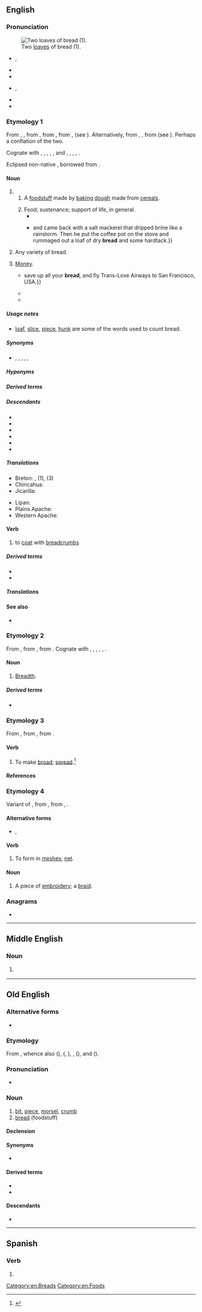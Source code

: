 ==English==
{{wikipedia}}
{{wikibooks|cookbook=bread}}

===Pronunciation===
[[File:Serbian bread.jpg|thumb|Two [[loaf|loaves]] of bread (1).]]

* {{a|RP|GA}} {{enPR|brĕd}}, {{IPA|en|/bɹɛd/}}
* {{audio|en|En-uk-bread.ogg|Audio (RP)}}
* {{audio|en|En-us-bread.ogg|Audio (GA)}}
* {{a|AU}} {{enPR|brĕd}}, {{IPA|en|/bɹɛd/|/bɹeːd/}}
* {{rhymes|en|ɛd|s=1}}
* {{homophones|en|bred}}

===Etymology 1===
From {{inh|en|enm|bred}}, {{m|enm|breed}}, from {{inh|en|ang|brēad||fragment, bit, morsel, crumb", also "bread}}, from {{inh|en|gem-pro|*braudą||cooked food, leavened bread}}, from {{der|en|ine-pro|*bʰerw-}}, {{m|ine-pro|*bʰrew-||to boil, seethe}} (see {{doublet|notext=1|en|brew}}). Alternatively, from {{inh|en|gem-pro|*braudaz}}, {{m|gem-pro|*brauþaz||broken piece, fragment}}, from {{der|en|ine-pro|*bʰera-||to split, beat, hew, struggle}} (see {{l|en|brittle}}). Perhaps a conflation of the two.

Cognate with {{cog|sco|breid||bread}}, {{cog|stq|Brad||bread}}, {{cog|fy|brea||bread}}, {{cog|nl|brood||bread}}, {{cog|de|Brot||bread}}, {{cog|da|-}} and {{cog|no|brød||bread}}, {{cog|sv|bröd||bread}}, {{cog|is|brauð||bread}}, {{cog|sq|brydh||I make crumbly, friable, soft}}, {{cog|la|frustum||crumb}}.

Eclipsed non-native {{noncog|enm|payn|t=bread}}, borrowed from {{noncog|fro|pain|t=bread}}.

====Noun====
{{en-noun|~}}

# {{lb|en|uncountable}}
## A [[foodstuff]] made by [[bake|baking]] [[dough]] made from [[cereal]]s.
##: {{ux|en|We made sandwiches with the '''bread''' we bought from the bakery.}}
##: {{ux|en|any leftover '''bread''' can be put into the pudding.}}
## Food; sustenance; support of life, in general.
##* {{RQ:KJV|Matthew|4|11||Give us this day our daily '''bread'''.}}
##* {{quote-book|en|year=1913|author={{w|Joseph C. Lincoln}}|title=[http://openlibrary.org/works/OL5535161W Mr. Pratt's Patients]
|chapter=8|passage=Philander went into the next room{{...}}and came back with a salt mackerel that dripped brine like a rainstorm. Then he put the coffee pot on the stove and rummaged out a loaf of dry '''bread''' and some hardtack.}}
# {{lb|en|countable}} Any variety of bread.
# {{lb|en|slang|US}} [[money|Money]].
#: {{syn|en|Thesaurus:money}}
#* {{quote-song|en|year=1967|artist={{w|Eric Burdon}} & {{w|The Animals}}|album=Winds of Change|title={{w|San Franciscan Nights}}|passage={{...|This is a very personal song, so if the viewer cannot understand it, particularly those of you who are European residents,}} save up all your '''bread''', and fly Trans-Love Airways to San Francisco, USA.}}
#* {{quote-song|en|year=1973|composer={{w|Billy Joel}}|author={{w|Billy Joel}}|artist={{w|Billy Joel}}|title=[[w:Piano Man (song)|Piano Man]]|passage=And they sit at the bar and put '''bread''' in my jar / And say, "Man, what are you doing here?"}}
#*{{quote-song|en|lyricist=Jordan Houston, Darnell Carlton, Paul Beauregard, Premro Smith, Marlon Goodwin, David Brown, and Willie Hutchinson|passage=Tastes like fruit when you hit it; got to have '''bread''' to get it.|url=https://genius.com/Three-6-mafia-stay-fly-lyrics|title=Stay Fly|publisher=Sony BMG|year=2005|album=Most Known Unknown|artist=Three 6 Mafia (featuring Young Buck, 8 Ball, and MJG)}}

=====Usage notes=====
* [[loaf]], [[slice]], [[piece]], [[hunk]] are some of the words used to count bread.

=====Synonyms=====
* {{sense|slang: money}} {{l|en|dough}}, {{l|en|folding stuff}}, {{l|en|lolly}}, {{l|en|paper}}, {{l|en|spondulicks}}, {{l|en|wonga}}

=====Hyponyms=====
{{col4|en|aerated bread
|Afghan bread
|altar bread
|Amish friendship bread
|ammunition bread
|Anadama bread
|Armenian cracker bread
|artisan bread
|banana bread
|Barbari bread
|barley bread
|batter bread
|beer bread
|biscuit bread
|black bread
|blackfellow's bread
|Boston brown bread
|brown bread
|bush bread
|caraway seed bread
|chub bread
|ciabatta bread
|cinnamon bread
|corn bread
|cornbread
|corn rye bread
|court holy bread
|cracked-wheat bread
|cracker bread
|crisp bread
|crispbread
|Cuban bread
|cuckoo bread
|curry bread
|dark bread
|date bread
|date-nut bread
|dika bread
|dole bread
|dry bread
|egg bread
|eggy bread
|fairy bread
|fancy bread
|flat bread
|flatbread
|focaccia bread
|French bread
|fried bread
|fry bread
|frybread
|garlic bread
|gluten bread
|God's bread
|Graham bread
|granary bread
|Gyeongju bread
|hard bread
|hare's bread
|haver bread
|heavy bread
|hog's bread
|Holy Bread
|Hottentot bread
|household bread
|Hwangnam bread
|Indian bread
|Irish soda bread
|Italian bread
|Jewish rye bread
|Kaffir bread
|kaffir bread
|lava bread
|laver bread
|laverbread
|light bread
|limpa bread
|liquid bread
|loaf bread
|mandel bread
|marbled rye bread
|mealie bread
|melon bread
|monkey bread
|monkey's bread
|multigrain bread
|native bread
|new bread
|nut bread
|olive bread
|onion bread
|pan bread
|pilot bread
|pita bread
|pitta bread
|plain bread
|pocket bread
|potato bread
|potato apple bread
|Pugliese bread
|pumpernickel bread
|pumpkin bread
|raised bread
|quick bread
|raisin bread
|ravel bread
|ravelled bread
|Russian black bread
|Russian Easter bread
|rye bread
|sacramental bread
|sad bread
|Saint John's bread
|St John's bread
|salt-rising bread
|sausage bread
|schiacciata bread
|science bread
|sea bread
|Seminole bread
|shewbread
|ship bread
|showbread
|singing bread
|skillet bread
|skillet corn bread
|sliced bread
|soda bread
|sour bread
|sourbread
|sourdough bread
|spoon bread
|spoonbread
|sunflower bread
|Swedish limpa bread
|Swedish rye bread
|{{l|en|sweet bread}}<!--type of bread-->
|sweetcorn bread
|sweet rye bread
|temse bread
|temsed bread
|tiger bread
|twice-baked bread
|unleavened bread
|Veda bread
|wastel bread
|wheat bread
|{{l|en|white bread}}<!--noun; the adjective "white-bread" is derived from this-->
|whole-grain bread
|wholegrain bread
|whole meal bread
|whole-meal bread
|wholemeal bread
|whole wheat bread
|whole-wheat bread
|wholewheat bread
|yeast bread
|zatar bread
}}

=====Derived terms=====
{{col4|en
|a little bit of bread and no cheese
|bake someone's bread
|bee-bread
|bread and butter
|bread and cheese
|bread and circuses
|bread and honey
|bread and milk
|bread and salt
|bread and scrape
|bread and water
|bread and wine
|bread-artist
|bread bag
|bread-barge
|[[breadbasket]], [[bread-basket]]
|bread-bearer
|bread beetle
|[[breadberry]], [[bread-berry]]
|bread bin
|[[breadboard]], [[bread board]]
|bread bowl
|breadbox
|bread-brake
|bread buttered on both sides
|bread-chipper
|bread clip
|bread-controller
|[[breadcorn]], [[bread-corn]]
|breadcrumb
|bread-crust bomb
|bread dough
|bread-dust
|breaden
|bread-flake
|bread-fleigh
|bread flour
|breadfruit
|bread-god
|[[breadhead]], [[bread-head]]
|breadish
|breadkind
|bread knife
|bread-jelly
|bread-lepe
|breadless
|[[breadline]], [[bread line]]
|bread machine
|bread maker
|[[bread mold]], [[bread mould]]
|bread-meal
|breadness
|[[breadnut]], [[bread-nut]]
|bread of affliction
|bread of life
|bread of wheat
|bread palm
|bread pan
|bread pill
|bread poultice
|bread-powder
|bread pudding
|bread-purveyor
|bread roll
|[[breadroom]], [[bread-room]]
|[[bread root]], [[bread-root]]
|breadroot scurf pea
|bread sauce
|bread-science
|bread starter
|[[bread study]], [[bread-study]]
|bread-skep
|bread-steward
|[[breadstick]], [[bread-stick]]
|[[breadstuff]], [[bread-stuff]]
|bread tag
|bread-ticket
|bread-trade
|bread tree
|bread-unit
|bread upon the waters
|bread wheat
|[[breadwinner]], [[bread-winner]]
|bread-worship
|breadwort
|bready
|break bread
|butter one's bread on both sides
|butterbread
|cake-bread
|cast one's bread upon the waters
|cheat-bread
|cheese and bread
|[[clapbread]], [[clap-bread]]
|cocket-bread
|cream of tartar bread
|daily bread
|eat the bread of idleness
|embread
|full of bread
|gingerbread
|have one's bread buttered for life
|horse-bread
|in bad bread
|in-bread<!--noun-->
|inbread<!--verb-->
|in good bread
|know which side one's bread is buttered on
|loaf of bread
|[[moulding of cockle bread]], [[moulding of cocklety bread]]
|on the breadline
|riddle-bread
|shew-bread
|show-bread
|shortbread
|[[sowbread]], [[sow bread]], [[sow-bread]]
|sugar-bread
|sweetbread
|swine-bread
|take bread and salt
|take the bread out of someone's mouth
|tea-bread
|therf-bread
|to-bread
}}

=====Descendants=====
* {{desc|bi|bred}}
* {{desc|srn|brede}}
* {{desc|tpi|bret}}
* {{desc|bor=1|hif|bareed}}
* {{desc|bor=1|mh|būreej}}
* {{desc|bor=1|yo|búrẹ́dì}}

=====Translations=====
{{trans-top|baked dough made from cereals}}
{{multitrans|data=
* Abkhaz: {{tt|ab|амгьал|sc=Cyrl}}, {{tt|ab|ача|sc=Cyrl}}
* Adyghe: {{tt|ady|хьэлэгъу}}, {{tt|ady|хьалыгъу}}
* Afar: {{tt|aa|gaqambo}}
* Afrikaans: {{tt+|af|brood}}
* Ainu: {{tt|ain|パン|tr=pan}}, {{tt|ain|ヘリェバ|tr=heryeba}}
* Akkadian: {{tt|akk|𒃻|ts=ak(a)lu|tr=NINDA}}
* Albanian: {{tt+|sq|bukë|f}}
* Alutiiq: {{tt|ems|kelipaq}}
* Ambonese Malay: {{tt|abs|roti}}
* Amharic: {{tt|am|ዳቦ}}
* Arabic: {{tt+|ar|خُبْز|m}}
*: Algerian Arabic: {{tt|arq|اغروم|m|tr=aḡrum}}
*: Egyptian Arabic: {{tt|arz|عيش|m|tr=ʿēš}}
*: Hijazi Arabic: {{tt|acw|خُبز|m|tr=ḵubuz}}, {{tt|acw|عيش|m|tr=ʿēš}}
*: Moroccan Arabic: {{tt|ary|خبز|m|tr=ḵobz}}, {{tt|ary|قرص|m|tr=gərṣ}}
*: North Levantine Arabic: {{tt|apc|خِبِز|m|tr=ḵebez}}
*: Iraqi Arabic: {{tt|acm|صمّون|m|tr=ṣammūn}}
* Aragonese: {{tt|an|pan}}
* Aramaic:
*: Hebrew: {{tt|arc|לחמא|m|tr=lakhmā, lakhmo|sc=Hebr}}
*: Syriac: {{tt|arc|ܠܚܡܐ|m|tr=lakhmā, lakhmo|sc=Syrc}}
* Argobba: {{t|agj|ዳቦ|tr=dabo}}
* Armenian: {{tt+|hy|հաց}}
* Aromanian: {{tt|rup|pãni|f}}, {{tt|rup|pãne|f}}
* Asturian: {{tt+|ast|pan|m}}
* Azerbaijani: {{tt+|az|çörək}}
* Baluchi: {{tt|bal|نان|tr=nán}}, {{tt|bal|نگن|tr=nagan}}
* Bashkir: {{tt|ba|икмәк|sc=Cyrl}}
* Basque: {{tt+|eu|ogi}}
* Bats: {{tt|bbl|მაჲჴი̆}}
* Bavarian: {{tt|bar|Brod}}, {{tt|bar|Loawe}}
* Belarusian: {{tt+|be|хлеб|m}}
* Bengali: {{tt+|bn|রুটি}}, {{tt|bn|পাঁউরুটি}}, {{tt|bn|লোফ}}
* Bikol Central: {{tt|bcl|tinapay}}
* Breton: {{tt+|br|bara|m}}
* Budukh: {{tt|bdk|фу}}
* Bulgarian: {{tt+|bg|хляб|m}}
* Burmese: {{tt+|my|ပေါင်မုန့်}}
* Catalan: {{tt+|ca|pa|m}}
* Cebuano: {{tt|ceb|tinapay}}
* Central Atlas Tamazight: {{tt|tzm|ⴰⵖⵔⵓⵎ|m}}
* Chechen: {{tt|ce|бепиг|sc=Cyrl}}
* Cherokee: {{tt|chr|ᎦᏚ|sc=Cher}}
* Chichewa: {{tt|ny|buledi}}
* Chickasaw: {{tt|cic|paska}}
* Chinese:
*: Cantonese: {{tt|yue|麵包}}, {{tt|yue|面包|tr=min6 baau1}}, {{tt|yue|包|tr=baau1}}
*: Dungan: {{tt|dng|мәмә}}
*: Mandarin: {{tt+|cmn|麵包}}, {{tt+|cmn|面包|tr=miànbāo}}
* Chuvash: {{tt|cv|ҫӑкӑр}}, {{tt|cv|тырӑ}}
* Classical Nahuatl: {{tt|nci|tlaxcalli}}, {{tt|nci|Caxtīllān tlaxcalli}}
* Coptic: {{tt|cop|ⲟⲉⲓⲕ}}
* Cornish: {{tt|kw|bara|m}}
* Cree: {{tt|cr|ᐱᓷᐦᑲᓯᑲᐣ}}
* Crimean Tatar: {{tt|crh|ötmek}}
* Czech: {{tt+|cs|chléb|m}}, {{tt+|cs|chleba|m}}
* Dalmatian: {{tt|dlm|pun|m}}, {{tt|dlm|puan|m}}, {{tt|dlm|pen|m}}
* Danish: {{tt+|da|brød|n}}
* Dutch: {{tt+|nl|brood|n}}
* Egyptian: {{t-egy|t|m|h=t:X2-X4:Z2}}
* Elfdalian: {{tt|ovd|bröð|n}}
* Esperanto: {{tt+|eo|pano}}
* Estonian: {{tt+|et|leib}}
* Ewe: {{tt|ee|abolo|n}}
* Farefare: {{tt|gur|pãanɛ}}, {{tt|gur|borborɩ}}
* Faroese: {{tt+|fo|breyð|n}}
* Fijian: {{tt|fj|madrai}}
* Finnish: {{tt+|fi|leipä}}
* French: {{tt+|fr|pain|m}}
* Friulian: {{tt|fur|pan}}
* Fula:
:* Adlam: {{tt|ff|𞤥𞥋𞤦𞤵𞤪𞤵}}
:* Latin: {{tt|ff|mburu}}
* Galician: {{tt+|gl|pan|m}}, {{tt+|gl|broa|f}}
* Georgian: {{tt|ka|პური}}
* German: {{tt+|de|Brot|n}}
* Gothic: {{tt|got|𐌷𐌻𐌰𐌹𐍆𐍃|m}}
* Greek: {{tt+|el|ψωμί|n}}, {{tt+|el|άρτος|m}}
*: Ancient: {{tt|grc|ἄρτος|m}}, {{tt|grc|σῖτος|m}}
* Greenlandic: {{tt|kl|iffiaq}}
* Guaraní: {{tt|gn|mbupaje}}
* Gujarati: {{tt|gu|રોટલી|sc=Gujr}}
* Haitian Creole: {{tt|ht|pen}}
* Hausa: {{tt|ha|gùr̃āsā̀|f}}
* Hawaiian: {{tt|haw|palaoa}}
* Hebrew: {{tt+|he|לֶחֶם|m|tr=lekhem}}
* Hindi: {{tt+|hi|रोटी|f}}, {{tt+|hi|नान|f}}, {{tt|hi|ब्रेड}}
* Hittite: {{tt|hit|𒉒|tr=NÍNDA|sc=Xsux}}
* Hungarian: {{tt+|hu|kenyér}}
* Hunzib: {{tt|huz|баба}}
* Icelandic: {{tt+|is|brauð|n}}
* Ido: {{tt+|io|pano}}
* Indonesian: {{tt+|id|roti}}
* Interlingua: {{tt+|ia|pan}}
* Inuktitut: {{tt|iu|ᕿᖂᔭᖅ|sc=Cans}}
* Irish: {{tt+|ga|arán|m}}
*: Old Irish: {{tt|sga|arán|m}}, {{tt|sga|bairgen|f}}
* Istriot: {{tt|ist|pan|m}}
* Italian: {{tt+|it|pane|m}}
* Japanese: {{tt+|ja|パン|tr=pan}}
* Javanese: {{tt+|jv|roti}}
* Jingpho: {{tt|kac|muk}}
* Kabardian: {{tt|kbd|щӏакхъуэ}}
* Kalenjin: {{tt|kln|maghatiat}}
* Kalmyk: {{tt|xal|өдмг}}
* Kannada: {{tt+|kn|ಬ್ರೆಡ್}}, {{tt+|kn|ರೊಟ್ಟಿ}}
* Kapampangan: {{tt|pam|tinape}}
* Karachay-Balkar: {{tt|krc|ётмек|tr=ötmek}}, {{tt|krc|ётме|tr=ötme}}, {{tt|krc|гыржын}}
* Karipúna Creole French: {{tt|kmv|djipẽ}}
* Kashubian: {{tt|csb|chléb|m}}
* Kazakh: {{tt+|kk|нан}}
* Khinalug: {{tt|kjj|баба}}
* Khmer: {{tt|km|នំប៉័ង}}, {{tt|km|នំប៉ុង}}
* Kikuyu: {{tt|ki|mũgate|c3}}
* Komi-Permyak: {{tt|koi|нянь}}
* Korean: {{tt+|ko|빵}}
* Korlai Creole Portuguese: {{tt|vkp|pãw}}
* Kumyk: {{tt|kum|экмек}}
* Kurdish:
*: Central Kurdish: {{tt+|ckb|نان}}
*: Northern Kurdish: {{tt+|kmr|nan|m}}
* Kyrgyz: {{tt+|ky|нан}}, {{tt+|ky|тамак}}, {{tt+|ky|ар}}, {{tt+|ky|оокат}}, {{tt+|ky|азык}}, {{tt+|ky|камсыздандырылуу}}
* Laki: {{tt+|lki|نان}}
* Lao: {{tt|lo|ຂນົມປັງ}}, {{tt+|lo|ເຂົ້າຈີ່}}, {{tt|lo|ປັງ}}
* Latgalian: {{tt|ltg|maize|f}}
* Latin: {{tt+|la|panis|m}}
* Latvian: {{tt|lv|maize}}
* Lezgi: {{tt|lez|фу}}
* Limburgish: {{tt|li|wegk|m}}
* Lithuanian: {{tt+|lt|duona|f}}
* Lombard: {{tt+|lmo|pan|m}}
* Low German:
*: Dutch Low Saxon: {{tt|nds-nl|stoet}} {{qualifier|Gronings}}
*: German Low German: {{tt|nds-de|Braud|n}} {{qualifier|Paderbornisch}}; {{tt+|nds-de|Brod|n}}, {{tt+|nds-de|Broot|n}}, {{tt+|nds-de|Brot|n}}
* Luhya: {{tt|luy|kumkate}}, {{tt|luy|ekeki}}
* Luwian: {{tt|xlu|𒉒|tr=NÍNDA|sc=Xsux}}
{{trans-mid}}
* Luxembourgish: {{tt+|lb|Brout|n}}
* Lü: {{tt|khb|ᦶᦖᧃᧈᦗᧁᧈ}}, {{tt|khb|ᦃᧁᧉᦓᦳᧄᦔᧂ}}, {{tt|khb|ᦃᧁᧉᦶᦖᧃᧈᦗᧁᧈ|sc=Talu}}
* Macedonian: {{tt|mk|леб|m}}
* Malagasy: {{tt+|mg|mofo}}, {{tt+|mg|dipaina}}
* Malay: {{tt+|ms|roti}}
* Malayalam: {{tt+|ml|റൊട്ടി}}, {{tt+|ml|അപൂപം}}
* Maltese: {{tt|mt|ħobż|m}}
* Manchu: {{tt|mnc|ᡝᡶᡝᠨ}}
* Manx: {{tt+|gv|arran|m}}
* Maori: {{tt+|mi|parāoa}}
* Marathi: {{tt|mr|रोटी|f}}, {{tt|mr|भाकरी|f}}, {{tt+|mr|पाव|m}}
* Massachusett: {{tt|wam|petukqunneg}}
* Mbyá Guaraní: {{t|gun|mbojape}}
* Middle English: {{tt|enm|bred}}
* Mongolian: {{tt+|mn|талх|sc=Cyrl}}, {{tt|mn|ᠮᠢᠶᠠᠨᠪᠣᠤ}} {{tt|mn|миянбуу|sc=Cyrl}} {{qualifier|Inner Mongolia}}
* Munsee: {{tt|umu|ăpwáan}}
* Mwani: {{tt|wmw|nkate}}
* Mòcheno: {{tt|mhn|proat|n}}
* Navajo: {{tt|nv|bááh}}
* Neapolitan: {{tt|nap|ppane|n}}
* Nenets: {{tt|yrk|нянь}}
* Nepali: {{tt|ne|रोटी}}
* Ngazidja Comorian: {{tt|zdj|mkatre|c3}}
* Nivkh: {{tt|niv|леп}}
* Nogai: {{tt|nog|оьтпек}}
* Norman: {{tt|nrf|pain|m}} {{qualifier|Jersey}}, {{tt|nrf|pôin|m}} {{qualifier|Guernsey}}
* North Frisian: {{tt|frr|Bruar}} {{qualifier|Sylt}}
* Northern Altai: {{tt|atv|этпек|alt=этпе́к}}
* Northern Thai: {{t-needed|nod}}
* Norwegian: {{tt+|no|brød|n}}
* Occitan: {{tt+|oc|pan|m}}
* Ojibwe: {{tt|oj|bakwezhigan}}
* Old Church Slavonic: {{tt|cu|хлѣбъ|m}}
* Old East Slavic: {{tt|orv|хлѣбъ|m}}
* Old English: {{tt|ang|hlāf|m}}
* Old Norse: {{tt|non|brauð|n}}
* Ossetian: {{tt|os|дзул|sc=Cyrl}}
* Ottoman Turkish: {{tt|ota|اكمك|tr=ekmak|sc=ota-Arab}}, {{tt|ota|نان|tr=nan|sc=ota-Arab}}, {{tt|ota|خبز|tr=hubz|sc=ota-Arab}}
* Pashto: {{tt+|ps|ډوډۍ|f|tr=ḍoḍëy|sc=ps-Arab}}
* Persian: {{tt+|fa|نان|tr=nân}}, {{tt+|fa|نون|tr=nun|sc=fa-Arab}} {{qualifier|colloquial}}, {{tt+|fa|چرک|tr=čorak|sc=fa-Arab}}, {{tt|fa|چورک|tr=čurak|sc=fa-Arab}}
*: Middle Persian: {{tt|pal|𐭭𐭠𐭭|ts=nān}}
* Phrygian: {{tt|xpg|βεκος|ts=begos}}
* Piedmontese: {{tt|pms|pan}}, {{tt|pms|pane}}
* Plains Cree: {{tt|crk|ᐅᐦᐱᐦᑲᓯᑲᐣ|tr=ohpihkasikan}}, {{tt|crk|ᐸᐦᑵᓯᑲᐣ|tr=pahkwêsikan}}, {{tt|crk|ᐲᓷᐦᑲᓯᑲᐣ|tr=pîswêhkasikan}}
* Plautdietsch: {{tt+|pdt|Broot|n}}
* Polabian: {{tt|pox|sťaibä|f}}
* Polish: {{tt+|pl|chleb|m}}
* Portuguese: {{tt+|pt|pão|m}}
* Punjabi: {{tt+|pa|ਰੋਟੀ|f}}
* Quechua: {{tt|qu|t'anta}}, {{tt|qu|tanta}}
* Rapa Nui: {{tt|rap|haraoa}}
* Romani: {{tt|rom|manro|m}}
* Romanian: {{tt+|ro|pâine|f}}, {{tt|ro|pâne|f}}
* Romansch: {{tt|rm|paun}}
* Russian: {{tt+|ru|хлеб|m}}
* Rusyn: {{tt|rue|хлїб|m}}
* Sami:
*: Inari: {{tt|smn|leibi}}
*: Lule: {{tt|smj|láibbe}}
*: Northern: {{tt|se|láibi}}
*: Pite: {{tt|sje|lajjbe}}
*: Skolt: {{tt|sms|leiˊbb}}
*: Southern: {{tt|sma|laejpie}}
*: Ume: {{tt|sju|laajpee}}
* Samoan: {{tt|sm|falaoa}}
* Samogitian: {{tt|sgs|douna}}
* Sanskrit: {{tt+|sa|रोटी|f}}
* Santali: {{tt|sat|ᱯᱤᱴᱷᱟ|sc=Olck}}
* Sardinian:
*: Campidanese: {{tt|sc|pani|m}}
* Saterland Frisian: {{t|stq|Brood}}
* Scots: {{tt|sco|breid}}
* Scottish Gaelic: {{tt|gd|aran|m}}
* Serbo-Croatian:
*: Cyrillic: {{tt|sh|хлеб|m}}, {{tt|sh|хљеб|m}}, {{tt|sh|крух|m}}, {{tt|sh|крув|m}}
*: Roman: {{tt+|sh|hleb|m}}, {{tt+|sh|hljeb|m}}, {{tt+|sh|kruh|m}}, {{tt+|sh|kruv|m}}
* Shan: {{tt+|shn|ၶဝ်ႈမုၼ်း}}
* Sicilian: {{tt+|scn|pani}}
* Sidamo: {{t|sid|daabbo}}
* Sinhalese: {{tt+|si|පාන්|sc=Sinh}}
* Slovak: {{tt+|sk|chlieb|m}}
* Slovene: {{tt+|sl|kruh|m}}
* Somali: {{tt+|so|rooti|m}}
* Sorbian:
*: Lower Sorbian: {{tt|dsb|klěb|m}}
*: Upper Sorbian: {{tt+|hsb|chlěb|m}}
* Sotho: {{tt+|st|bohobe}}
* Southern Altai: {{tt|alt|ӧтпӧк}},  {{tt|alt|аш}}, {{tt|alt|калаш|alt=ка́ла́ш}}, {{tt|alt|нан}}
* Spanish: {{tt+|es|pan|m}}
* Sumerian: {{tt|sux|𒉒|tr=NÍNDA|sc=Xsux}}
* Svan: {{tt|sva|დია̈რ}}
* Swahili: {{tt+|sw|mkate|3|4}}
* Swedish: {{tt+|sv|bröd|n}}
* Tabasaran: {{tt|tab|уьл}}
* Tagalog: {{tt+|tl|tinapay}}
* Tajik: {{tt+|tg|нон}}, {{tt+|tg|чӯрак‍}}
* Tamil: {{tt+|ta|ரொட்டி}}
* Tarifit: {{tt|rif|aɣṛum|m}}
* Tashelhit: {{tt|shi|ⴰⵖⵔⵓⵎ|m}}
* Tatar: {{tt+|tt|икмәк}}, {{tt+|tt|ашлык}}
* Telugu: {{tt+|te|బ్రెడ్}}, {{tt|te|బ్రెడ్డు}}, {{tt+|te|రొట్టె}}
* Tetum: {{tt|tet|paun}}
* Thai: {{tt+|th|ขนมปัง}}, {{tt+|th|ปัง}}
* Tibetan: {{tt|bo|གོ་རེ|sc=Tibt}}
* Tigrinya: {{tt|ti|ባኒ}}
* Tocharian B: {{tt|txb|kanti}}
* Tsonga: {{tt+|ts|xinkwa}}
* Turkish: {{tt+|tr|ekmek}}, {{tt+|tr|banak}}
* Turkmen: {{tt+|tk|çörek}}
* Tutelo: {{tt|tta|waksakpai}}
* Tzotzil: {{tt|tzo|kaxlan vaj}}
* Udmurt: {{tt|udm|нянь}}
* Ugaritic: {{tt|uga|𐎍𐎈𐎎}}, {{tt|uga|𐎒𐎒𐎆}}
* Ukrainian: {{tt+|uk|хліб|m}}
* Umbundu: {{tt|umb|ombolo}}
* Urdu: {{tt|ur|روٹی|f|tr=roṭī}}, {{tt|ur|نان|f|tr=nān|sc=ur-Arab}}
* Uyghur: {{tt+|ug|نان|sc=ug-Arab}}
* Uzbek: {{tt+|uz|non}}
* Venetian: {{tt+|vec|pan|m}}
* Veps: {{tt|vep|leib}}
* Vietnamese: {{tt+|vi|bánh mì}}, {{tt|vi|bánh mỳ}}, {{tt|vi|bánh tây}}
* Vilamovian: {{tt|wym|brūt|n}}
* Volapük: {{tt+|vo|bod}}
* Votic: {{tt|vot|leipä}}
* Võro: {{tt|vro|leib}}
* Walloon: {{tt+|wa|pwin|m}}, {{tt+|wa|pan|m}}
* Welsh: {{tt+|cy|bara|m}}
* West Frisian: {{tt|fy|bôle|c}}, {{tt|fy|brea|n}}
* Western Panjabi: {{tt+|pnb|روٹی|f}}
* White Hmong: {{tt|mww|mov ci}}
* Xârâcùù: {{tt|ane|pêê}}
* Yagnobi: {{tt|yai|нун}}
* Yakut: {{tt|sah|килиэп}}
* Yiddish: {{tt+|yi|ברויט|n}}
* Yucatec Maya: {{tt|yua|waaj}}
* Yup'ik: {{tt|esu|avukaq}}, {{tt|esu|kelipaq}}
* Zarma: {{tt|dje|buru}}
* Zazaki: {{tt+|zza|non}}, {{tt+|zza|nan|f}}
* Zhuang: {{tt|za|bouh}}
{{trans-bottom}}

{{trans-top|countable: any variety of bread}}
* Bengali: {{tt+|bn|রুটি}}
* Central Sierra Miwok: {{tt|csm|ˀylé-}} {{qualifier|acorn bread}}
* Chickasaw: {{tt|cic|paska}}
* Chinese:
*: Cantonese: {{tt|yue|麵包}}, {{tt|yue|面包|tr=min6 baau1}}, {{tt|yue|包|tr=baau1}}
*: Mandarin: {{tt+|cmn|麵包}}, {{tt+|cmn|面包|tr=miànbāo}}
* Dutch: {{tt+|nl|brood|n}}
* Estonian: {{tt+|et|leib}}
* Ewe: {{tt|ee|abolo|n}}
* Finnish: {{tt+|fi|leipä}}
* French: {{tt+|fr|pain|m}}
* Galician: {{tt+|gl|pan|m}}
* German: {{tt+|de|Brot|n}}
* Greek: {{tt+|el|ψωμί|n}}, {{tt+|el|άρτος|m}}
*: Ancient: {{tt|grc|ἄρτος}}
* Icelandic: {{tt+|is|brauð|n}}
* Kalmyk: {{tt|xal|өдмг}}
* Karachay-Balkar: {{tt|krc|ётмек|tr=ötmek}}, {{tt|krc|гырджын}}
* Low German:
*: German Low German: {{tt+|nds-de|Broot|n}}
{{trans-mid}}
* Macedonian: {{tt|mk|леб|m}}
* Maltese: {{tt|mt|ħobż|p}}
* Maori: {{tt+|mi|parāoa}}
* Middle English: {{tt|enm|bred}}
* Neapolitan: {{tt|nap|pane|m}}
* Norman: {{tt|nrf|pain|m}} {{qualifier|Jersey}}, {{tt|nrf|pôin|m}} {{qualifier|Guernsey}}
* Polish: {{tt+|pl|pieczywo|n}}
* Portuguese: {{tt+|pt|pão|m}}
* Romani: {{tt|rom|manro|m}}
* Russian: {{tt+|ru|хлеб|m}}
* Scots: {{tt|sco|breid}}
* Slovak: {{tt+|sk|chlieb}}
* Spanish: {{tt+|es|pan|m}}
* Swahili: {{tt|sw|kipande cha mkate}}
* Turkish: {{tt+|tr|ekmek}}
* Ukrainian: {{tt+|uk|хліб|m}}
* Volapük: {{tt+|vo|bod}}
{{trans-bottom}}

{{trans-top|slang: money}}
* Bengali: {{tt|bn|ফুলুস|tr=fulus}}
* Bulgarian: {{tt+|bg|пари|p}}
* Dutch: {{tt+|nl|poen|m}}
* Estonian: {{tt+|et|leib}}
* Finnish: {{tt+|fi|hillo}}
* French: {{tt+|fr|fric|m}}, {{tt+|fr|blé|m}}
* Georgian: {{tt|ka|მაყუთი|sc=Geor}}
* German: {{tt+|de|Kohle|f}}
* Icelandic: {{tt+|is|peningur|m}}
{{trans-mid}}
* Latvian: {{tt|lv|kukuļ}}
* Portuguese: {{tt+|pt|massa|f}}, {{tt+|pt|guito|m}}, {{tt+|pt|grana|f}}
* Russian: {{tt+|ru|ба́бки|f-p}}
* Slovak: {{tt+|sk|chlieb}}
* Spanish: {{tt+|es|pasta|f}} (Spain), {{tt+|es|lana|f}} (Mexico), {{tt+|es|plata|f}} (Argentina)
* Swahili: {{tt|sw|mkati}}
* Turkish: {{tt+|tr|ekmek parası}}
{{trans-bottom}}

{{trans-top|food, sustenance, support of life, in general}}
* Finnish: {{tt+|fi|leipä}}
* French: {{tt+|fr|pain|m}}
* Galician: {{tt+|gl|pan|m}}
* Georgian: {{tt|ka|პური}}
* German: {{tt+|de|Brot|n}}
{{trans-mid}}
* Middle English: {{tt|enm|bred}}
* Russian: {{tt+|ru|хлеб|m}}
* Slovak: {{tt+|sk|chlieb}}
* Swahili: {{tt+|sw|riziki|c9|c10}}
* Zazaki: {{tt|zza|rızıq|m}}
}}<!-- close {{multitrans}} -->
{{trans-bottom}}

{{checktrans-top}}
* Breton: {{t+check|br|bara|m}}, {{t-check|br|baraoù}} (1), {{qualifier|collective; rye}} {{t+check|br|segal}} (3)
* Chiricahua: {{t-check|apm|bań}}
* Jicarilla: {{t-check|apj|bań}}
{{trans-mid}}
* Lipan: {{t-check|apl|bań}}
* Plains Apache: {{t-check|apk|bań}}
* Western Apache: {{t-check|apw|bań}}
{{trans-bottom}}

====Verb====
{{en-verb}}

# {{lb|en|transitive}} to [[coat]] with [[breadcrumb]]s
#: {{ux|en|'''breaded''' fish}}

=====Derived terms=====
* {{l|en|breaded|pos=a}}
* {{l|en|breading|pos=n}}

=====Translations=====
{{trans-top|to bread}}
{{multitrans|data=
* Arabic: {{tt+|ar|خَبَزَ}}
* Breton: {{tt|br|palañ}}, {{tt|br|paladuriñ}}
* Bulgarian: {{tt|bg|панирам}}
* Catalan: {{tt+|ca|arrebossar}}
* Danish: {{tt+|da|panere}}
* Dutch: {{tt+|nl|paneren}}
* Finnish: {{tt+|fi|leivittää}}, {{tt+|fi|paneroida}}
* French: {{tt+|fr|paner}}
* Galician: {{tt|gl|empanar}}
* German: {{tt+|de|panieren}}
* Hungarian: {{tt+|hu|paníroz}}, {{tt|hu|bepaníroz}}
* Icelandic: {{tt|is|velta}} upp úr {{tt|is|brauðmylsna|alt=brauðmylsnu}}
{{trans-mid}}
* Ido: {{tt+|io|panizar}}
* Italian: {{tt+|it|impanare}}, {{tt|it|panare}}
* Persian: {{tt+|fa|نانوایی|tr=nânvâyi}}
* Portuguese: {{tt|pt|panar}}
* Russian: {{tt+|ru|панирова́ть|impf|pf}}
* Serbo-Croatian:
*: Cyrillic: {{tt|sh|поховати|sc=Cyrl}}
*: Roman: {{tt+|sh|pohovati}}
* Spanish: {{tt+|es|empanar}}, {{tt+|es|empanizar}}
* Swahili: {{tt|sw|mkati}}
* Swedish: {{tt+|sv|panera}}, {{tt|sv|bröa}}
* Ukrainian: {{tt|uk|панірува́ти|impf}}
* Vietnamese: {{tt+|vi|bột}}
}}<!-- close {{multitrans}} -->
{{trans-bottom}}

====See also====
* {{l|en|loaf}}

===Etymology 2===
From {{inh|en|enm|brede|t=breadth, width, extent|id=breadth}}, from {{inh|en|ang|brǣdu||breadth, width, extent}}, from {{inh|en|gem-pro|*braidį̄||breadth}}. Cognate with {{cog|sco|brede}}, {{m|sco|breid||breadth}}, {{cog|nl|breedte||breadth}}, {{cog|de|Breite||breadth}}, {{cog|sv|bredd||breadth}}, {{cog|is|breidd||breadth}}.

====Noun====
{{en-noun}}

# {{lb|en|obsolete|or|UK|_|dialectal|Scotland}} [[breadth|Breadth]].

=====Derived terms=====
* {{l|en|waybread}}

===Etymology 3===
From {{inh|en|enm|breden|t=to spread|id=to spread}}, from {{inh|en|ang|brǣdan||to make broad, extend, spread, stretch out; be extended, rise, grow}}, from {{inh|en|gem-pro|*braidijaną||to make broad, broaden}}.

====Verb====
{{en-verb}}

# {{lb|en|transitive|dialectal}} To make [[broad]]; [[spread]].<ref>{{R:Ray Words}}</ref>

====References====
<references/>

===Etymology 4===
Variant of {{m|en|braid}}, from {{inh|en|enm|breden}}, from {{inh|en|ang|brēdan}}, {{m|ang|breġdan||to braid}}.

====Alternative forms====
* {{l|en|breathe}}, {{l|en|brede}}

====Verb====
{{en-verb}}

# {{lb|en|transitive}} To form in [[mesh]]es; [[net]].

====Noun====
{{en-noun}}

# A piece of [[embroidery]]; a [[braid]].

===Anagrams===
* {{anagrams|en|a=abder|Bader|Beard|Breda|Debar|Debra|arbed|ardeb|bared|beard|debar}}

[[Category:en:Breads]]
[[Category:en:Foods]]

----

==Middle English==

===Noun===
{{head|enm|noun}}

# {{tlb|enm|Early ME}} {{alt form|enm|bred|t=bread|id=bread}}

----

==Old English==

===Alternative forms===
* {{alter|ang|brēod}}

===Etymology===
From {{inh|ang|gem-pro|*braudą}}, whence also {{cog|ofs|brād}} ({{cog|fy|brea}}), {{cog|osx|brōd}} ({{cog|nds-de|Broot}}, {{m|nds-de|Brot}}), {{cog|nl|brood}}, {{cog|goh|brōt}} ({{cog|de|Brot}}), {{cog|non|brauð}} and {{cog|is|brauð}} ({{cog|sv|bröd}}).

===Pronunciation===
* {{ang-IPA|brēad}}

===Noun===
{{ang-noun|n|head=brēad|brēadru}} {{tlb|ang|rare|chiefly|Anglian}}

# [[bit]], [[piece]], [[morsel]], [[crumb]]
# [[#English|bread]] (foodstuff)

====Declension====
{{ang-decl-noun|brēad|brēadru|brēad|brēadru|brēades|brēada|brēade|brēadum}}

====Synonyms====
* {{sense|bread}} {{l|ang|hlāf}}

====Derived terms====
* {{l|ang|bēobrēad}}
* {{l|ang|picgbrēad}}

====Descendants====
* {{desctree|enm|bred}}

{{topics|ang|Foods}}

----

==Spanish==

===Verb===
{{head|es|verb form}}

# {{es-verb form of|brear}}